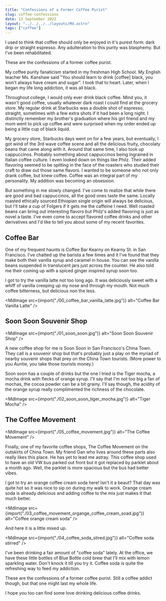 ```yaml
---
title: "Confessions of a Former Coffee Purist"
slug: coffee-confessions
date: 13 September 2022
layout: "../../../../layouts/Md.astro"
tags: ["coffee"]
---
```



I used to think that coffee should only be enjoyed in it's purest form: dark drip or straight espresso.
Any adulteration to this purity was blasphemy.
But I've been rehabilitated.

These are the confessions of a former coffee purist.

My coffee purity fanaticism started in my freshman High School.
My English teacher Ms. Kanshaw said
"You should learn to drink [coffee] black, you won't always have cream and sugar".
I took that to heart.
Later, when I began my life long addiction, it was all black.

Throughout college, I would only ever drink black coffee.
Mind you, it wasn't good coffee, usually whatever dark roast I could find at the
grocery store.
My regular drink at Starbucks was a double shot of espresso, straight, sometimes with a few extra shots if it had been a long night.
I distinctly remember my brother's graduation where his girl friend and my mom went to pick up
coffee and were surprised when my order ended up being a little cup of black liquid.

My grocery store, Starbucks days went on for a few years, but eventually,
I got wind of the 3rd wave coffee scene and all the delicious fruity, chocolaty beans that came along with it.
Around that same time, I also took up cappuccinos.
Probably something about cappuccinos being ingrained in Italian coffee culture.
I even looked down on things like Philz. Their added flavoring seemed to be
spitting in the face of the roasters who studied their craft to draw out those same flavors.
I wanted to be someone who not only drank coffee, but knew coffee.
Coffee was an integral part of my personality.
My addition was becoming an obsession.

But something in me slowly changed.
I've come to realize that while there are good and bad cappuccinos, all the good ones taste the same.
Locally roasted ethically sourced Ethiopian single origin will always be delicious,
but I'll take a cup of Folgers if it gets me the caffeine I need.
Well roasted beans can bring out interesting flavors but Philz's added flavoring is just
as novel a taste.
I've even come to accept flavored coffee drinks and other derivatives and
I'd like to tell you about some of my recent favorites.

## Coffee Bar

One of my frequent haunts is Coffee Bar Kearny on Kearny St. in San Francisco.
I've chatted up the barista a few times and it I've found that
they make both their vanilla syrup and caramel in house.
You can see the vanilla beans suspended in translucent jars just across the counter.
He also told me their coming up with a spiced ginger inspired syrup soon too.

I got to try the vanilla latte not too long ago.
It was deliciously sweet with a whiff of vanilla creeping up my nose and through my mouth.
Not much coffee bitterness, but delicious non the less.

<MdImage
  src={import("./00_coffee_bar_vanilla_latte.jpg")}
  alt="Coffee Bar Vanilla Latte"
/>

## Soon Soon Souvenir Shop

<MdImage src={import("./01_soon_soon.jpg")} alt="Soon Soon Souvenir Shop" />

A new coffee shop for me is Soon Soon in San Francisco's China Town.
They call is a souvenir shop but that's probably just a play on the myriad of nearby souvenir shops
that prey on the China Town tourists. (More power to you Auntie, you take those tourists money.)

Soon soon has a couple of drinks but the one I tried is the Tiger mocha,
a mocha drink with flecks of orange syrup.
I'll say that I'm not too big a fan of mochas, the cocoa powder can be a bit grainy.
I'll say though, the acidity of the orange syrup really complimented the
richness of the chocolate.

<MdImage src={import("./02_soon_soon_tiger_mocha.jpg")} alt="Tiger Mocha" />

## The Coffee Movement

<MdImage src={import("./05_coffee_movement.jpg")} alt="The Coffee Movement" />

Finally, one of my favorite coffee shops, The Coffee Movement on the outskirts
of China Town.
My friend Gan who lives around these parts also really likes this place.
He has yet to lead me astray.
This coffee shop used to have an old VW bus parked out front but it got replaced
by parklet about a month ago.
Well, the parklet is more spacious but the bus had better vibes.

I got to try an orange coffee cream soda here!
Isn't it a beaut?
That day was quite hot so it was nice to sip on during my walk to work.
Orange cream soda is already delicious and adding coffee to the mix just makes it that much better.

<MdImage
  src={import("./03_coffee_movement_organge_coffee_cream_soad.jpg")}
  alt="Coffee orange cream soda"
/>

And here it is a little mixed up.

<MdImage
  src={import("./04_coffee_soda_stired.jpg")}
  alt="Coffee soda stirred"
/>

I've been drinking a fair amount of "coffee soda" lately.
At the office, we have these little bottles of Blue Bottle cold brew that I'll mix
with lemon sparkling water.
Don't knock it till you try it.
Coffee soda is quite the refreshing way to feed my addiction.

These are the confessions of a former coffee purist.
Still a coffee addict though, but that one might last my whole life.

I hope you too can find some love drinking delicious coffee drinks.
